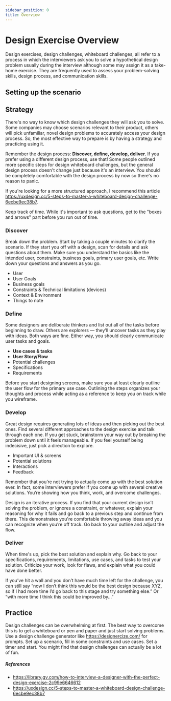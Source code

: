 ```yaml
---
sidebar_position: 0
title: Overview
---
```


# Design Exercise Overview

Design exercises, design challenges, whiteboard challenges, all refer to a process in which the interviewers ask you to solve a hypothetical design problem usually during the interview although some may assign it as a take-home exercise. They are frequently used to assess your problem-solving skills, design process, and communication skills.

## Setting up the scenario

## Strategy

There's no way to know which design challenges they will ask you to solve. Some companies may choose scenarios relevant to their product, others will pick unfamiliar, novel design problems to accurately access your design process. So, the most effective way to prepare is by having a strategy and practicing using it.

Remember the design process: **Discover, define, develop, deliver.**
If you prefer using a different design process, use that! Some people outlined more specific steps for design whiteboard challenges, but the general design process doesn't change just because it's an interview. You should be completely comfortable with the design process by now so there's no reason to panic.

If you're looking for a more structured approach, I recommend this article https://uxdesign.cc/5-steps-to-master-a-whiteboard-design-challenge-6ecbe9ec38b7.

Keep track of time. While it's important to ask questions, get to the "boxes and arrows" part before you run out of time.

### Discover

Break down the problem. Start by taking a couple minutes to clarify the scenario. If they start you off with a design, scan for details and ask questions about them. Make sure you understand the basics like the intended user, constraints, business goals, primary user goals, etc. Write down your questions and answers as you go.

- User
- User Goals
- Business goals
- Constraints & Technical limitations (devices)
- Context & Environment
- Things to note

### Define

Some designers are deliberate thinkers and list out all of the tasks before beginning to draw. Others are explorers — they’ll uncover tasks as they play with ideas. Both ways are fine. Either way, you should clearly communicate user tasks and goals.

- **Use cases & tasks**
- **User Story/Flow**
- Potential challenges
- Specifications
- Requirements

Before you start designing screens, make sure you at least clearly outline the user flow for the primary use case. Outlining the steps organizes your thoughts and process while acting as a reference to keep you on track while you wireframe.

### Develop

Great design requires generating lots of ideas and then picking out the best ones. Find several different approaches to the design exercise and talk through each one. If you get stuck, brainstorm your way out by breaking the problem down until it feels manageable. If you feel yourself being indecisive, just pick a direction to explore.

- Important UI & screens
- Potential solutions
- Interactions
- Feedback

Remember that you’re not trying to actually come up with the best solution ever. In fact, some interviewers prefer if you come up with several creative solutions. You’re showing how you think, work, and overcome challenges.

Design is an iterative process. If you find that your current design isn’t solving the problem, or ignores a constraint, or whatever, explain your reasoning for why it fails and go back to a previous step and continue from there. This demonstrates you're comfortable throwing away ideas and you can recognize when you’re off track. Go back to your outline and adjust the flow.

### Deliver

When time's up, pick the best solution and explain why. Go back to your specifications, requirements, limitations, use cases, and tasks to test your solution. Criticize your work, look for flaws, and explain what you could have done better.

If you’ve hit a wall and you don’t have much time left for the challenge, you can still say “now I don’t think this would be the best design because XYZ, so if I had more time I’d go back to this stage and try something else.” Or “with more time I think this could be improved by…”

## Practice

Design challenges can be overwhelming at first. The best way to overcome this is to get a whiteboard or pen and paper and just start solving problems. Use a design challenge generator like https://designercize.com/ for prompts. Set up a scenario, fill in some constraints and use cases. Set a timer and start. You might find that design challenges can actually be a lot of fun.

##### References

- https://library.gv.com/how-to-interview-a-designer-with-the-perfect-design-exercise-2c99e6646612
- https://uxdesign.cc/5-steps-to-master-a-whiteboard-design-challenge-6ecbe9ec38b7
